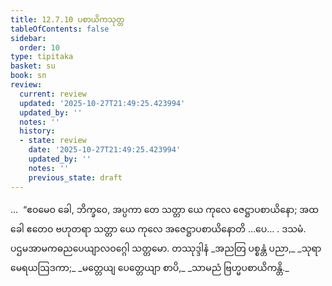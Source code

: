 ```yaml
---
title: 12.7.10 ပစာယိကသုတ္တ
tableOfContents: false
sidebar:
  order: 10
type: tipitaka
basket: su
book: sn
review:
  current: review
  updated: '2025-10-27T21:49:25.423994'
  updated_by: ''
  notes: ''
  history:
  - state: review
    date: '2025-10-27T21:49:25.423994'
    updated_by: ''
    notes: ''
    previous_state: draft
---
```



<ReviewStatus review={frontmatter.review} showDetails={true} />

<HypothesisAnnotation frontmatter={frontmatter} />

<DynamicBreadcrumb />

<Division number="1140" book="sn" e="ch" v="18" p="450">

<Paragraph number="2454" book="sn">
…  “ဧဝမေဝ ခေါ, ဘိက္ခဝေ, အပ္ပကာ တေ သတ္တာ ယေ ကုလေ ဇေဋ္ဌာပစာယိနော; အထ ခေါ ဧတေဝ ဗဟုတရာ သတ္တာ ယေ ကုလေ အဇေဋ္ဌာပစာယိနောတိ …ပေ… .

</Paragraph>
</Division>

<Paragraph number="2455" type="center" book="sn">
ဒသမံ.



</Paragraph>

<Paragraph number="2456" type="center" book="sn">
ပဌမအာမကဓညပေယျာလဝဂ္ဂေါ သတ္တမော.



</Paragraph>

<Paragraph number="2457" type="center" book="sn">
တဿုဒ္ဒါနံ


</Paragraph>

<Paragraph number="2458" type="verses" book="sn">
_အညတြ ပစ္စန္တံ ပညာ,_  
_သုရာမေရယဩဒကာ;_  
_မတ္တေယျ ပေတ္တေယျာ စာပိ,_  
_သာမညံ ဗြဟ္မပစာယိကန္တိ._
</Paragraph>